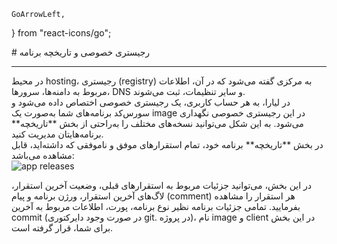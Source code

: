     GoArrowLeft,
} from "react-icons/go";


<Layout>
<Head>
<title>مستندات رجیستری خصوصی و تاریخچه برنامه - لیارا</title>
</Head>
# رجیستری خصوصی و تاریخچه برنامه

<hr className="mb-2" />
در محیط hosting، رجیستری (registry) به مرکزی گفته می‌شود که در آن، اطلاعات مربوط به دامنه‌ها، سرورها، DNS و سایر تنظیمات، ثبت می‌شوند.


<Section id="liara-private-registry" title="رجیستری خصوصی لیارا" />
در لیارا، به هر حساب کاربری، یک رجیستری خصوصی اختصاص داده می‌شود و سورس‌کد برنامه‌های شما به‌صورت یک image در این رجیستری خصوصی نگهداری می‌شود. به این شکل می‌توانید نسخه‌های مختلف را به‌راحتی از بخش **تاریخچه** برنامه‌هایتان مدیریت کنید.

<Section id="app-history" title="تاریخچه برنامه" />
در بخش **تاریخچه** برنامه خود، تمام استقرارهای موفق و ناموفقی که داشته‌اید، قابل مشاهده می‌باشد:
<div className="h-4" />
<img src="https://files.liara.ir/liara/docs/releases.png" alt="app releases"/>
<div className="h-4" />

در این بخش، می‌توانید جزئیات مربوط به استقرارهای قبلی، وضعیت آخرین استقرار، لاگ‌های آخرین استقرار، ورژن برنامه و پیام (comment) هر استقرار را مشاهده بفرمایید. 
تمامی جزئیات برنامه نظیر نوع برنامه، پورت، اطلاعات مربوط به آخرین commit (در صورت وجود دایرکتوری git. در پروژه)، نام image و client در این بخش برای شما، قرار گرفته است. 

</Layout>